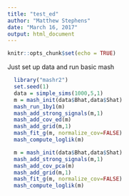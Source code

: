 ```yaml
---
title: "test_ed"
author: "Matthew Stephens"
date: "March 16, 2017"
output: html_document
---
```


```r
knitr::opts_chunk$set(echo = TRUE)
```

Just set up data and run basic mash
```r
  library("mashr2")
  set.seed(1)
  data = simple_sims(1000,5,1)
  m = mash_init(data$Bhat,data$Shat)
  mash_run_1by1(m)
  mash_add_strong_signals(m,1)
  mash_add_cov_ed(m)
  mash_add_grid(m,1)
  mash_fit_g(m, normalize_cov=FALSE)
  mash_compute_loglik(m)  
```

```r
  m = mash_init(data$Bhat,data$Shat)
  mash_add_strong_signals(m,1)
  mash_add_cov_pca(m)
  mash_add_grid(m,1)
  mash_fit_g(m, normalize_cov=FALSE)
  mash_compute_loglik(m)  
```

